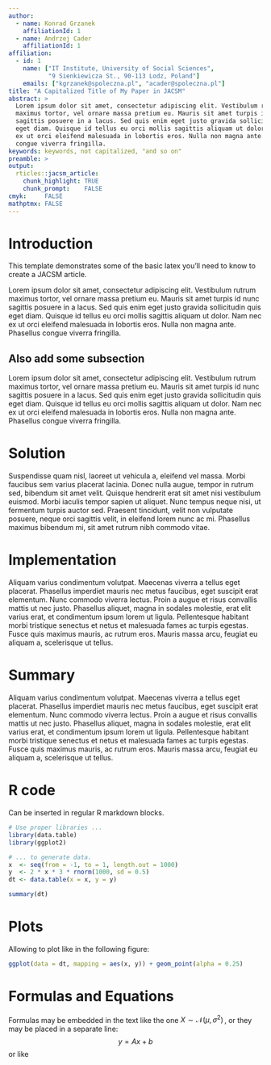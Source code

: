 ```yaml
---
author:
  - name: Konrad Grzanek
    affiliationId: 1
  - name: Andrzej Cader
    affiliationId: 1
affiliation:
  - id: 1
    name: ["IT Institute, University of Social Sciences", 
           "9 Sienkiewicza St., 90-113 Lodz, Poland"]
    emails: ["kgrzanek@spoleczna.pl", "acader@spoleczna.pl"]
title: "A Capitalized Title of My Paper in JACSM"
abstract: >
  Lorem ipsum dolor sit amet, consectetur adipiscing elit. Vestibulum rutrum
  maximus tortor, vel ornare massa pretium eu. Mauris sit amet turpis id nunc
  sagittis posuere in a lacus. Sed quis enim eget justo gravida sollicitudin quis
  eget diam. Quisque id tellus eu orci mollis sagittis aliquam ut dolor. Nam nec
  ex ut orci eleifend malesuada in lobortis eros. Nulla non magna ante. Phasellus
  congue viverra fringilla.
keywords: keywords, not capitalized, "and so on"
preamble: >
output: 
  rticles::jacsm_article:
    chunk_highlight: TRUE
    chunk_prompt:    FALSE
cmyk:     FALSE
mathptmx: FALSE
---
```


# Introduction

This template demonstrates some of the basic latex you'll need to know to create a JACSM article.

Lorem ipsum dolor sit amet, consectetur adipiscing elit. Vestibulum rutrum
maximus tortor, vel ornare massa pretium eu. Mauris sit amet turpis id nunc
sagittis posuere in a lacus. Sed quis enim eget justo gravida sollicitudin quis
eget diam. Quisque id tellus eu orci mollis sagittis aliquam ut dolor. Nam nec
ex ut orci eleifend malesuada in lobortis eros. Nulla non magna ante. Phasellus
congue viverra fringilla.

## Also add some subsection

Lorem ipsum dolor sit amet, consectetur adipiscing elit. Vestibulum rutrum
maximus tortor, vel ornare massa pretium eu. Mauris sit amet turpis id nunc
sagittis posuere in a lacus. Sed quis enim eget justo gravida sollicitudin quis
eget diam. Quisque id tellus eu orci mollis sagittis aliquam ut dolor. Nam nec
ex ut orci eleifend malesuada in lobortis eros. Nulla non magna ante. Phasellus
congue viverra fringilla.

# Solution

Suspendisse quam nisl, laoreet ut vehicula a, eleifend vel massa. Morbi faucibus
sem varius placerat lacinia. Donec nulla augue, tempor in rutrum sed, bibendum
sit amet velit. Quisque hendrerit erat sit amet nisi vestibulum euismod. Morbi
iaculis tempor sapien ut aliquet. Nunc tempus neque nisi, ut fermentum turpis
auctor sed. Praesent tincidunt, velit non vulputate posuere, neque orci sagittis
velit, in eleifend lorem nunc ac mi. Phasellus maximus bibendum mi, sit amet
rutrum nibh commodo vitae.

# Implementation

Aliquam varius condimentum volutpat. Maecenas viverra a tellus eget
placerat. Phasellus imperdiet mauris nec metus faucibus, eget suscipit erat
elementum. Nunc commodo viverra lectus. Proin a augue et risus convallis mattis
ut nec justo. Phasellus aliquet, magna in sodales molestie, erat elit varius
erat, et condimentum ipsum lorem ut ligula. Pellentesque habitant morbi
tristique senectus et netus et malesuada fames ac turpis egestas. Fusce quis
maximus mauris, ac rutrum eros. Mauris massa arcu, feugiat eu aliquam a,
scelerisque ut tellus.

# Summary

Aliquam varius condimentum volutpat. Maecenas viverra a tellus eget
placerat. Phasellus imperdiet mauris nec metus faucibus, eget suscipit erat
elementum. Nunc commodo viverra lectus. Proin a augue et risus convallis mattis
ut nec justo. Phasellus aliquet, magna in sodales molestie, erat elit varius
erat, et condimentum ipsum lorem ut ligula. Pellentesque habitant morbi
tristique senectus et netus et malesuada fames ac turpis egestas. Fusce quis
maximus mauris, ac rutrum eros. Mauris massa arcu, feugiat eu aliquam a,
scelerisque ut tellus.

# R code

Can be inserted in regular R markdown blocks.

```r
# Use proper libraries ...
library(data.table)
library(ggplot2)

# ... to generate data.
x  <- seq(from = -1, to = 1, length.out = 1000)
y  <- 2 * x * 3 * rnorm(1000, sd = 0.5)
dt <- data.table(x = x, y = y)

summary(dt)
```

# Plots

Allowing to plot like in the following figure:

```r
ggplot(data = dt, mapping = aes(x, y)) + geom_point(alpha = 0.25)

```

# Formulas and Equations

Formulas may be embedded in the text like the one $X \sim \mathcal{N}(\mu,\,\sigma^{2})\,$, or they may be placed in a separate line: $$y = Ax + b$$ or like
\begin{equation}
X \sim \mathcal{N}(\mu,\,\sigma^{2})\,
\end{equation}

\begin{thebibliography}{4}

\bibitem{Bacchus-98}Bacchus F., Yee Whye Teh: Making Forward Chaining
  Relevant, In: Proc. 4$^{th}$ Intl. Conf. AI Planning Systems (1998)

\bibitem{Ugur-04} Ugur K., Nau D.: Forward-Chaining Planning in
  Nondeterministic Domains. In: (AAAI-04) Nineteenth National
  Conference on Artificial Intelligence (2004)

\bibitem{Siler-05} Siler W., Buckley J.J.: Fuzzy Expert Systems and
  Fuzzy Reasoning. John Wiley \& Sons, Inc. (2005)

\bibitem{Sasikumar-07} Sasikumar M., Ramani S., Muthu Raman S., KSR
  Anjaneyulu Chandrasekar R.: A Practical Introduction to Rule Based
  Expert Systems. Narosa Publishing House, New Delhi (2007)

\bibitem{Polach-10} Polach P., Valenta J., Jirsik V.: Knowledge coding
  methods for rule-based expert systems. WSEAS Transactions on
  Information Science and Applications, Issue 8, Volume 7,
  pp. 1101-1114 (August 2010)

\bibitem{Clayman-93} Clayman S.: Developing and Measuring Parallel
  Rule-Based Systems in a Functional Programming Environment. PhD
  Thesis. University College London, Department of Computer Science
  (1993)

\bibitem{Forgy-79} Forgy Ch.: On the efficient implementation of
  production systems. Department of Computer Science, Carnegie-Mellon
  University (1979)

\bibitem{Doorenbos-95} Doorenbos R. B.: Production Matching for Large
  Learning Systems. PhD Thesis. Computer Science Department, Carnegie
  Mellon University Pittsburgh, PA (1995)

\bibitem{BirdWadler-88} Bird R., Wadler R.: Introduction to Functional
  Programming. Series in Computer Science (Editor:
  C.A.R. Hoare). Prentice Hall International (UK) Ltd (1988)

\bibitem{RWH-09} O'Sullivan B., Goerzen J., Stewart D.: Real World
  Haskell. O'Reilly Media, Inc. (2009)

\bibitem{Lipovaca-11} Lipovaca M.: Learn You a Haskell for Great
  Good!: A Beginner's Guide. No Starch Press; 1$^{st}$ edition (April 21,
  2011)

\bibitem{StateMonad-Wikibook} Understanding monads, State:
  Haskell Wikibook,
  \url{https://en.wikibooks.org/wiki/Haskell/Understanding_monads/State}
  (2015)

\bibitem{vanLaarhoven-09} van Laarhoven T.: CPS based functional
  references.
  \url{http://twanvl.nl/blog/haskell/cps-functional-references} (2009)

\bibitem{OConnor-11} O'Connor R.: Functor is to Lens as Applicative is
  to Biplate: Introducing Multiplate. ACM SIGPLAN 7th Workshop on
  Generic Programming, Tokyo (2011)

\bibitem{EKmett} Kmett E.: Lenses, Folds, and Travelsals - Haskell
  Package. \url{https://github.com/ekmett/lens} (2015)

\bibitem{Arnold-14} Arnold J.: Lens Tutorial -
  Introduction. \url{http://blog.jakubarnold.cz/2014/07/14/lens-tutorial-introduction-part-1.html}

\bibitem{Marlow-13} Marlow S.: Parallel and Concurrent Programming in
  Haskell. ISBN: 978-1-449-33594-6. O’Reilly Media, Inc., 1005
  Gravenstein Highway North, Sebastopol, CA 95472 (2013)

\end{thebibliography}
